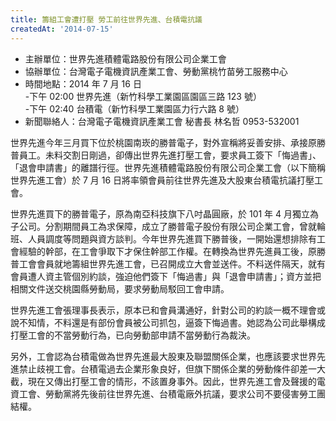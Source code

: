 ```yaml
---
title: 籌組工會遭打壓 勞工前往世界先進、台積電抗議
createdAt: '2014-07-15'
---
```


- 主辦單位：世界先進積體電路股份有限公司企業工會
- 協辦單位：台灣電子電機資訊產業工會、勞動黨桃竹苗勞工服務中心
- 時間地點：2014 年 7 月 16 日  
  -下午 02:00 世界先進（新竹科學工業園區園區三路 123 號）  
  -下午 02:40 台積電（新竹科學工業園區力行六路 8 號）
- 新聞聯絡人：台灣電子電機資訊產業工會 秘書長 林名哲 0953-532001

世界先進今年三月買下位於桃園南崁的勝普電子，對外宣稱將妥善安排、承接原勝普員工。未料交割日剛過，卻傳出世界先進打壓工會，要求員工簽下「悔過書」、「退會申請書」的離譜行徑。世界先進積體電路股份有限公司企業工會（以下簡稱世界先進工會）於 7 月 16 日將率領會員前往世界先進及大股東台積電抗議打壓工會。

世界先進買下的勝普電子，原為南亞科技旗下八吋晶圓廠，於 101 年 4 月獨立為子公司。分割期間員工為求保障，成立了勝普電子股份有限公司企業工會，曾就輪班、人員調度等問題與資方談判。今年世界先進買下勝普後，一開始還想排除有工會經驗的幹部，在工會爭取下才保住幹部工作權。在轉換為世界先進員工後，原勝普工會會員就地籌組世界先進工會，已召開成立大會並送件。不料送件隔天，就有會員遭人資主管個別約談，強迫他們簽下「悔過書」與「退會申請書」；資方並把相關文件送交桃園縣勞動局，要求勞動局駁回工會申請。

世界先進工會張理事長表示，原本已和會員溝通好，針對公司的約談一概不理會或說不知情，不料還是有部份會員被公司抓包，逼簽下悔過書。她認為公司此舉構成打壓工會的不當勞動行為，已向勞動部申請不當勞動行為裁決。

另外，工會認為台積電做為世界先進最大股東及聯盟關係企業，也應該要求世界先進禁止歧視工會。台積電過去企業形象良好，但旗下關係企業的勞動條件卻差一大截，現在又傳出打壓工會的情形，不該置身事外。因此，世界先進工會及聲援的電資工會、勞動黨將先後前往世界先進、台積電廠外抗議，要求公司不要侵害勞工團結權。
